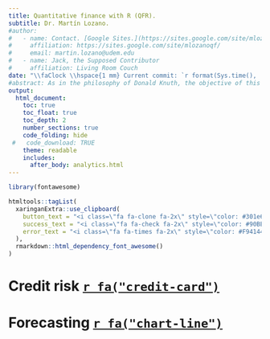 ```yaml
---
title: Quantitative finance with R (QFR).
subtitle: Dr. Martín Lozano.
#author:
#   - name: Contact. [Google Sites.](https://sites.google.com/site/mlozanoqf/)
#     affiliation: https://sites.google.com/site/mlozanoqf/
#     email: martin.lozano@udem.edu
#   - name: Jack, the Supposed Contributor
#     affiliation: Living Room Couch
date: "\\faClock \\hspace{1 mm} Current commit: `r format(Sys.time(), '%d/%m/%Y, %H:%M:%S.')`"
#abstract: As in the philosophy of Donald Knuth, the objective of this document is to explain to human beings what we want a computer to do as literate programming. This is a work in progress and it is under revision.
output:
  html_document:
    toc: true
    toc_float: true
    toc_depth: 2
    number_sections: true
    code_folding: hide
 #   code_download: TRUE
    theme: readable
    includes:
      after_body: analytics.html
---
```



```r
library(fontawesome)
```


```r
htmltools::tagList(
  xaringanExtra::use_clipboard(
    button_text = "<i class=\"fa fa-clone fa-2x\" style=\"color: #301e64\"></i>",
    success_text = "<i class=\"fa fa-check fa-2x\" style=\"color: #90BE6D\"></i>",
    error_text = "<i class=\"fa fa-times fa-2x\" style=\"color: #F94144\"></i>"
  ),
  rmarkdown::html_dependency_font_awesome()
)
```


<!-- h1, h2 { -->
<!--   font-size: 4; -->
<!--   color: black;  -->
<!-- } -->

# Credit risk [`r fa("credit-card")`](https://mlozanoqf.github.io/tutorial_arf/)

# Forecasting [`r fa("chart-line")`](https://mlozanoqf.github.io/tutorial_emf/)
